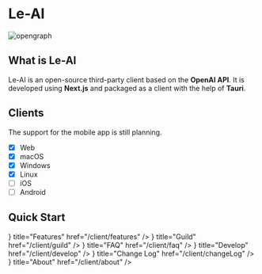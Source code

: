 
# Le-AI

<Image src={opengraph} alt="opengraph" className="rounded-lg" />

## What is Le-AI

Le-AI is an open-source third-party client based on the **OpenAI API**. It is developed using **Next.js** and packaged as a client with the help of **Tauri**.

## Clients

The support for the mobile app is still planning.

- [x] Web
- [x] macOS
- [x] Windows
- [x] Linux
- [ ] iOS
- [ ] Android

## Quick Start

<Cards>
  <Card
    icon={<span className="w-6 h-6 i-mdi-star-face" />}
    title="Features"
    href="/client/features"
  />
  <Card
    icon={<span className="w-6 h-6 i-mingcute-book-2-fill" />}
    title="Guild"
    href="/client/guild"
  />
  <Card
    icon={<span className="w-6 h-6 i-mdi-frequently-asked-questions" />}
    title="FAQ"
    href="/client/faq"
  />
  <Card
    icon={<span className="w-6 h-6 i-mdi-code-not-equal-variant" />}
    title="Develop"
    href="/client/develop"
  />
  <Card
    icon={<span className="w-6 h-6 i-mingcute-document-3-fill" />}
    title="Change Log"
    href="/client/changeLog"
  />
  <Card
    icon={<span className="w-6 h-6 i-mdi-information" />}
    title="About"
    href="/client/about"
  />
</Cards>
